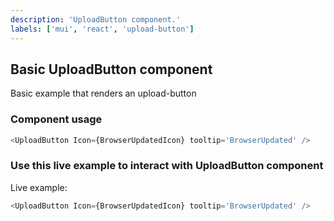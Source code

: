 ---
description: 'UploadButton component.'
labels: ['mui', 'react', 'upload-button']
---


## Basic UploadButton component

Basic example that renders an upload-button

### Component usage

```js
<UploadButton Icon={BrowserUpdatedIcon} tooltip='BrowserUpdated' />
```

### Use this live example to interact with UploadButton component

Live example:

```js live
<UploadButton Icon={BrowserUpdatedIcon} tooltip='BrowserUpdated' />
```
